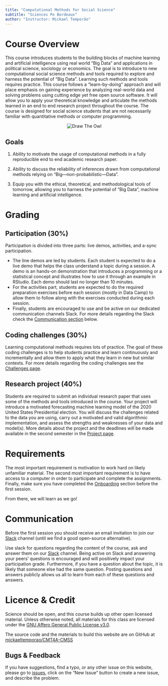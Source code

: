 ```yaml
---
title: "Computational Methods for Social Science"
subtitle: "Sciences Po Bordeaux"
author: "Instructor: Mickael Temporão"
---
```


# Course Overview
This course introduces students to the building blocks of machine learning and artificial intelligence using real world "Big Data" and applications in political science, sociology or economics. The goal is to introduce to new computational social science methods and tools required to explore and harness the potential of "Big Data". Learning such methods and tools requires practice. This course follows a "learn-by-doing" approach and will place emphasis on gaining experience by analyzing real-world data and solving problems using cutting edge yet free open source software. It will allow you to apply your theoretical knowledge and articulate the methods learned in an end to end research project throughout the course. The course is designed for social science students that are not necessarily familiar with quantitative methods or computer programming.

<center>
![](https://www.forimpact.org/wp-content/uploads/2014/01/HowToDrawOwl.jpg "Draw The Owl")
</center>

## Goals
1. Ability to motivate the usage of computational methods in a fully reproducible end to end academic research paper.

2. Ability to discuss the reliability of inferences drawn from computational methods relying on "Big---non-probabilistic---Data".

3. Equip you with the ethical, theoretical, and methodological tools of tomorrow, allowing you to harness the potential of "Big Data", machine learning and artificial intelligence.


# Grading
## Participation (30%)
Participation is divided into three parts: live demos, activities, and a-sync participation.

- The line demos are led by students. Each student is expected to do a live demo that helps the class understand a topic during a session. A demo is an hands-on demonstration that introduces a programming or a statistical concept and illustrates how to use it through an example in RStudio. Each demo should last no longer than 10 minutes.
- For the activities part, students are expected to do the required preparation exercises before each session (mostly in Data Camp) to allow them to follow along with the exercises conducted during each session.
- Finally, students are encouraged to use and be active on our dedicated communication channels Slack. For more details regarding the Slack check the [Communication section](#Communication) below.

## Coding challenges (30%)
Learning computational methods requires lots of practice. The goal of these coding challenges is to help students practice and learn continuously and incrementally and allow them to apply what they learn in new but similar contexts. For more details regarding the coding challenges see the [Challenges page](challenges.html).

## Research project (40%)
Students are required to submit an individual research paper that uses some of the methods and tools introduced in the course. Your project will introduce a motivated forecasting machine learning model of the 2020 United States Presidential election. You will discuss the challenges related to the data you are using, carry out a motivated and valid algorithmic implementation, and assess the strengths and weaknesses of your data and model(s). More details about the project and the deadlines will be made available in the second semester in the [Project page](tba.html).


# Requirements
The most important requirement is motivation to work hard on likely unfamiliar material. The second most important requirement is to have access to a computer in order to participate and complete the assignments. Finally, make sure you have completed the [Onboarding](onboarding.html) section before the first session.

From there, we will learn as we go!


# Communication
Before the first session you should receive an email invitation to join our [Slack](https://spb-methods.slack.com) channel (until we find a good open-source alternative).

Use slack for questions regarding the content of the course, ask and answer them on our [Slack](https://spb-methods.slack.com) channel. Being active on Slack and answering your peers’ questions is encouraged and will positively impact your participation grade. Furthermore, if you have a question about the topic, it is likely that someone else had the same question. Posting questions and answers publicly allows us all to learn from each of these questions and answers.


# Licence & Credit

Science should be open, and this course builds up other open licensed material. Unless otherwise noted, all materials for this class are licensed under the [GNU Affero General Public License v3.0](https://spdx.org/licenses/AGPL-3.0-or-later.html).

The source code and the materials to build this website are on GitHub at [mickaeltemporao/CMT4A-CMSS](https://github.com/mickaeltemporao/CMT4A-CMSS)

## Bugs & Feedback

If you have suggestions, find a typo, or any other issue on this website, please go to [issues](https://github.com/mickaeltemporao/CMT4A-CMSS/issues), click on the "New Issue" button to create a new issue, and describe the problem.

